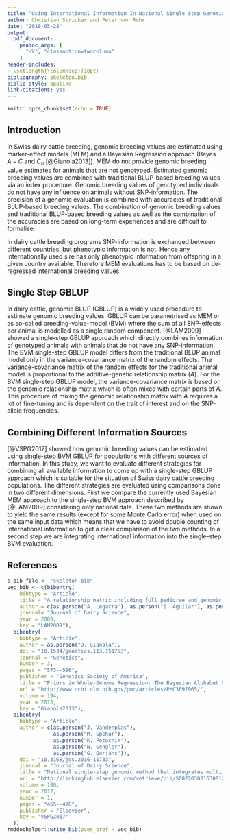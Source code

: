```yaml
---
title: "Using International Information In National Single Step Genomic BLUP In Swiss Dairy Cattle"
author: Christian Stricker and Peter von Rohr
date: "2018-05-28"
output: 
  pdf_document:
    pandoc_args: [
      "-V", "classoption=twocolumn"
    ]
header-includes:
- \setlength{\columnsep}{18pt}
bibliography: skeleton.bib
biblio-style: apalike
link-citations: yes
---
```


```r
knitr::opts_chunk$set(echo = TRUE)
```

## Introduction
In Swiss dairy cattle breeding, genomic breeding values are estimated using marker-effect models (MEM) and a Bayesian Regression approach (Bayes $A - C$ and $C_{\pi}$ [@Gianola2013]). MEM do not provide genomic breeding value estimates for animals that are not genotyped. Estimated genomic breeding values are combined with traditional BLUP-based breeding values via an index procedure. Genomic breeding values of genotyped individuals do not have any influence on animals without SNP-information. The precision of a genomic evaluation is combined with accuracies of traditional BLUP-based breeding values. The combination of genomic breeding values and traditional BLUP-based breeding values as well as the combination of the accuracies are based on long-term experiences and are difficult to formalise. 

In dairy cattle breeding programs SNP-information is exchanged between different countries, but phenotypic information is not. Hence any internationally used sire has only phenotypic information from offspring in a given country available. Therefore MEM evaluations has to be based on de-regressed international breeding values. 


## Single Step GBLUP
In dairy cattle, genomic BLUP (GBLUP) is a widely used procedure to estimate genomic breeding values. GBLUP can be parametrised as MEM or as so-called breeding-value-model (BVM) where the sum of all SNP-effects per animal is modelled as a single random component. [@LAM2009] showed a single-step GBLUP approach which directly combines information of genotyped animals with animals that do not have any SNP-information. The BVM single-step GBLUP model differs from the traditional BLUP animal model only in the variance-covariance matrix of the random effects. The variance-covariance matrix of the random effects for the traditional animal model is proportional to the additive-genetic relationship matrix ($A$). For the BVM single-step GBLUP model, the variance-covariance matrix is based on the genomic relationship matrix which is often mixed with certain parts of $A$. This procedure of mixing the genomic relationship matrix with $A$ requires a lot of fine-tuning and is dependent on the trait of interest and on the SNP-allele frequencies. 


## Combining Different Information Sources
[@VSPG2017] showed how genomic breeding values can be estimated using single-step BVM GBLUP for populations with different sources of information. In this study, we want to evaluate different strategies for combining all available information to come up with a single-step GBLUP approach which is suitable for the situation of Swiss dairy cattle breeding populations. The different strategies are evaluated using comparisons done in two different dimensions. First we compare the currently used Bayesian MEM approach to the single-step BVM approach described by [@LAM2009] considering only national data. These two methods are shown to yield the same results (except for some Monte Carlo error) when used on the same input data which means that we have to avoid double counting of international information to get a clear comparison of the two methods. In a second step we are integrating international information into the single-step BVM evaluation.   


## References
```r
s_bib_file <- "skeleton.bib"
vec_bib <- c(bibentry(
    bibtype = "Article",
    title = "A relationship matrix including full pedigree and genomic information",
    author = c(as.person("A. Legarra"), as.person("I. Aguilar"), as.person("I. Misztal")),
    journal= "Journal of Dairy Science",
    year = 2009,
    key = "LAM2009"),
  bibentry(
    bibtype = "Article",
    author = as.person("D. Gianola"),
    doi = "10.1534/genetics.113.151753",
    journal = "Genetics",
    number = 3,
    pages = "573--596",
    publisher = "Genetics Society of America",
    title = "Priors in Whole-Genome Regression: The Bayesian Alphabet Returns",
    url = "http://www.ncbi.nlm.nih.gov/pmc/articles/PMC3697965/",
    volume = 194,
    year = 2013,
    key = "Gianola2013"),
  bibentry(
    bibtype = "Article",
    author = c(as.person("J. Vandenplas"), 
               as.person("M. Spehar"),
               as.person("K. Potocnik"),
               as.person("N. Gengler"),
               as.person("G. Gorjanc")),
    doi = "10.3168/jds.2016-11733",
    journal = "Journal of Dairy Science",
    title = "National single-step genomic method that integrates multi-national genomic information",
    url = "http://linkinghub.elsevier.com/retrieve/pii/S0022030216308128 http://dx.doi.org/10.3168/jds.2016-11733",
    volume = 100,
    year = 2017,
    number = 1,
    pages = "465--478",
    publisher = "Elsevier",
    key = "VSPG2017"
  ))
rmddochelper::write_bib(pvec_bref = vec_bib)
```

